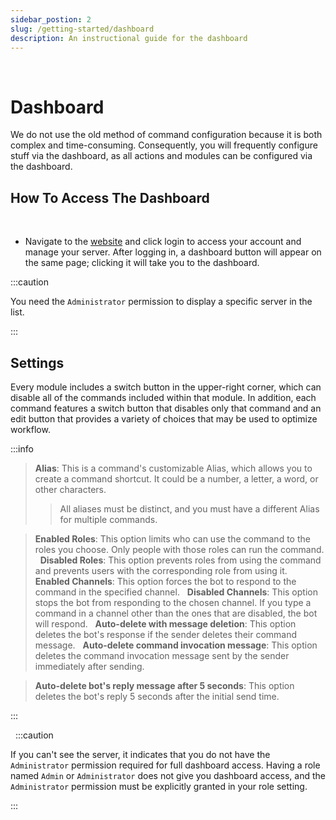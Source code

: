 ```yaml
---
sidebar_postion: 2
slug: /getting-started/dashboard
description: An instructional guide for the dashboard
---
```

 
# Dashboard

We do not use the old method of command configuration because it is both complex and time-consuming. Consequently, you will frequently configure stuff via the dashboard, as all actions and modules can be configured via the dashboard.
 
## How To Access The Dashboard
 
- Navigate to the [website](https://probot.io/) and click login to access your account and manage your server.
After logging in, a dashboard button will appear on the same page; clicking it will take you to the dashboard.

:::caution

You need the `Administrator` permission to display a specific server in the list.

:::

## Settings

Every module includes a switch button in the upper-right corner, which can disable all of the commands included within that module. In addition, each command features a switch button that disables only that command and an edit button that provides a variety of choices that may be used to optimize workflow.

:::info

> **Alias**: This is a command's customizable Alias, which allows you to create a command shortcut. It could be a number, a letter, a word, or other characters.
>> All aliases must be distinct, and you must have a different Alias for multiple commands.

> **Enabled Roles**: This option limits who can use the command to the roles you choose. Only people with those roles can run the command.
 
> **Disabled Roles**: This option prevents roles from using the command and prevents users with the corresponding role from using it.
 
> **Enabled Channels**: This option forces the bot to respond to the command in the specified channel.
 
> **Disabled Channels**: This option stops the bot from responding to the chosen channel. If you type a command in a channel other than the ones that are disabled, the bot will respond.
 
> **Auto-delete with message deletion**: This option deletes the bot's response if the sender deletes their command message.
 
> **Auto-delete command invocation message**: This option deletes the command invocation message sent by the sender immediately after sending.

> **Auto-delete bot's reply message after 5 seconds**: This option deletes the bot's reply 5 seconds after the initial send time.

:::

 
:::caution

If you can't see the server, it indicates that you do not have the `Administrator` permission required for full dashboard access.
Having a role named `Admin` or `Administrator` does not give you dashboard access, and the `Administrator` permission must be explicitly granted in your role setting.

:::
